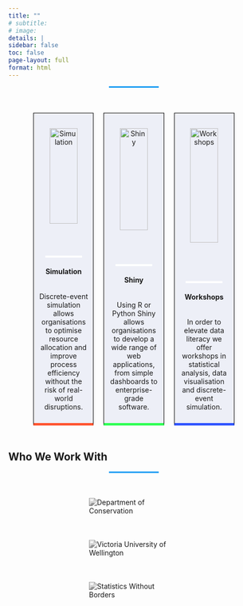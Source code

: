 ```yaml
---
title: ""
# subtitle:
# image:
details: |
sidebar: false
toc: false
page-layout: full
format: html
---
```




```{=html}
<html lang="en">
<head>
    <meta charset="UTF-8">
    <meta name="viewport" content="width=device-width, initial-scale=1.0">
    <title>Landing Page</title>
    <style>

        .hero-section {
            background-color: #212529;
            color: white;
            text-align: center;
            padding: 100px 20px;
        }

        .container {
          display: flex;
          justify-content: space-between;
          gap: 20px;
          margin-top: 20px;
        }

        .box {
          padding: 10px;
          width: 430px;
          height: 600px;
          border: 0.25px solid #000;
          display: flex;
          flex-direction: column;
          align-items: center;
          text-align: center;
          background-color: #edeff7;
        }

        .box img {
          margin-top: 20px;
          width: 75%;
          height: auto;
          border-bottom: 4px solid #fff;
        }

        .box-text {
          
          margin-top: 10px;
          font-size: 20px;
        }

        .box1 {
          border-bottom: 5px solid #FF5733; /* Red-orange */
        }

        .box2 {
          border-bottom: 5px solid #33FF57; /* Green */
        }

        .box3 {
          border-bottom: 5px solid #3357FF; /* Blue */
        }
    </style>
</head>
<body>

    <!-- Hero Section
  <header class="hero-section">
      <div class="container">
          <h1><br>Empowering Decisions with Data: Expert R & Shiny Solutions</h1>
          <p>Quickly design and customize responsive mobile-first sites with Bootstrap, the world’s most popular front-end open source toolkit!</p>
          <a href="#" class="btn btn-primary">Get Started</a>
          <a href="#" class="btn btn-outline-light">Learn More</a>
      </div>
  </header> -->

  <div class="underline"></div>

<div class="container">
    <div class="box box1">
      <img src="./files/icon_gen/output/simulation_hex.png" alt="Simulation">
      <h4>Simulation</h4>
      <p>Discrete-event simulation allows organisations to optimise resource allocation and improve process efficiency without the risk of real-world disruptions.</p>
    </div>

    <div class="box box2">
      <img src="./files/icon_gen/output/shiny_hex.png" alt="Shiny">
      <h4>Shiny</h4>
      <p>Using R or Python Shiny allows organisations to develop a wide range of web applications, from simple dashboards to enterprise-grade software.</p>
    </div>

    <div class="box box3">
      <img src="./files/icon_gen/output/workshops_hex.png" alt="Workshops">
      <h4>Workshops</h4>
      <p>In order to elevate data literacy we offer workshops in statistical analysis, data visualisation and discrete-event simulation.</p>
    </div>
</div>

</body>
</html>
```

```{=html}
<!DOCTYPE html>
<html lang="en">
<head>
    <meta charset="UTF-8">
    <meta name="viewport" content="width=device-width, initial-scale=1.0">
    <title>Who We Work With</title>
    <style>
        /* body {
            font-family: Arial, sans-serif;
            text-align: center;
            margin: 0;
            padding: 0;
            background-color: #ffffff;
        } */

        .container {
            margin: 50px auto;
            width: 80%;
        }

        .underline {
            width: 100px;
            height: 3px;
            background-color: #1a9cf3;
            margin: 5px auto 30px auto;
        }

        .logos {
            display: flex;
            flex-wrap: wrap;
            justify-content: center;
            align-items: center;
            gap: 50px;
        }

        .logos img {
            max-width: 180px;
            height: auto;
            filter: grayscale(100%);
        }

    </style>
</head>
<body>
   <h2>Who We Work With</h2>
   <div class="underline"></div>

    <div class="container">
        <div class="logos">
            <img src="files/img/doc-logo.png" alt="Department of Conservation">
            <img src="files/img/vuw-logo.png" alt="Victoria University of Wellington">
            <img src="files/img/swb-logo.png" alt="Statistics Without Borders">
        </div>

    </div>

</body>
</html>
```